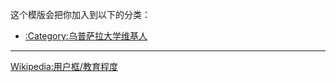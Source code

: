 {{Userbox
  |border-c = #AAAA00
  |border-s = 1
  |id-c     = #005B99
  |id-s     = 10
  |id-fc    = #FCD116
  |info-c   = #FFFFFF
  |info-s   = 10
  |info-fc  = #990000
  |id       = Uppsala<br>universitet
  |info     = 这个用户是'''<span class="org">[[乌普萨拉大学]]</span>'''的校友、学生或老师。
}}<includeonly>[[Category:乌普萨拉大学维基人|{{PAGENAME}}]]</includeonly>
<noinclude>
<div style="clear:both">
这个模版会把你加入到以下的分类：
*[[:Category:乌普萨拉大学维基人]]
----
[[Wikipedia:用户框/教育程度]]</div>
</noinclude>